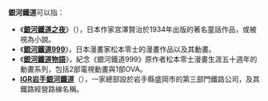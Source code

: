 '''銀河鐵道'''可以指：
*《'''[[銀河鐵道之夜|銀河鐵道之夜]]'''》（{{lang|ja|銀河鉄道の夜}}），日本作家宮澤賢治於1934年出版的著名童話作品，或被視為小說。
*《'''[[銀河鐵道999|銀河鐵道999]]'''》，日本漫畫家松本零士的漫畫作品以及其動畫。
*《'''[[銀河鐵道物語|銀河鐵道物語]]'''》，紀念《銀河鐵道999》原作者松本零士漫畫生涯五十週年的動畫系列，包括2部電視動畫與1部OVA。
*'''[[IGR岩手銀河鐵道|IGR岩手銀河鐵道]]'''（{{lang|ja|アイジーアールいわて銀河鉄道}}），一家總部設於岩手縣盛岡市的第三部門鐵路公司，及其鐵路經營路線名稱。

{{disambig|cat=四字消歧義}}